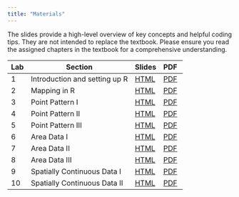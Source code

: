 ```yaml
---
title: "Materials"
---
```


The slides provide a high-level overview of key concepts and helpful coding tips. They are not intended to replace the textbook. Please ensure you read the assigned chapters in the textbook for a comprehensive understanding.

```{=html}
<table><thead>
  <tr>
    <th>Lab</th>
    <th>Section</th>
    <th>Slides</th>
    <th>PDF&nbsp;</th>
  </tr></thead>
<tbody>
  <tr>
    <td>1</td>
    <td>Introduction and setting up R</td>
    <td><a href="./slides/1-intro/index.html">HTML</a></td>
    <td><a href="./slides/1-intro/Introduction and setting up R.pdf">PDF</a></td>
  </tr>
  <tr>
    <td>2</td>
    <td>Mapping in R</td>
    <td><a href="./slides/2-mapping/index.html">HTML</a></td>
    <td><a href="./slides/2-mapping/Mapping in R.pdf">PDF</a></td>
  </tr>
  <tr>
    <td>3</td>
    <td>Point Pattern I</td>
    <td><a href="./slides/3-point-pattern1/index.html">HTML</a></td>
    <td><a href="./slides/3-point-pattern1/Point Pattern I.pdf">PDF</a></td>
  </tr>
  <tr>
    <td>4</td>
    <td>Point Pattern II</td>
    <td><a href="./slides/4-point-pattern2/index.html">HTML</a></td>
    <td><a href="./slides/4-point-pattern2/Point Pattern II.pdf">PDF</a></td>
  </tr>
  <tr>
    <td>5</td>
    <td>Point Pattern III</td>
    <td><a href="./slides/5-point-pattern3/index.html">HTML</a></td>
    <td><a href="./slides/5-point-pattern3/Point Pattern III.pdf">PDF</a></td>
  </tr>
  <tr>
    <td>6</td>
    <td>Area Data I</td>
    <td><a href="./slides/6-area-data1/index.html">HTML</a></td>
    <td><a href="./slides/6-area-data1/Area Data I.pdf">PDF</a></td>
  </tr>
  <tr>
    <td>7</td>
    <td>Area Data II</td>
    <td><a href="./slides/7-area-data2/index.html">HTML</a></td>
    <td><a href="./slides/7-area-data2/Area Data II.pdf">PDF</a></td>
  </tr>
  <tr>
    <td>8</td>
    <td>Area Data III</td>
    <td><a href="./slides/8-area-data3/index.html">HTML</a></td>
    <td><a href="./slides/8-area-data3/Area Data III.pdf">PDF</a></td>
  </tr>
  <tr>
    <td>9</td>
    <td>Spatially Continuous Data I</td>
    <td><a href="./slides/9-continuous-data1/index.html">HTML</a></td>
    <td><a href="./slides/9-continuous-data1/Spatially Continuous Data I.pdf">PDF</a></td>
  </tr>
  <tr>
    <td>10</td>
    <td>Spatially Continuous Data II</td>
    <td><a href="./slides/10-continuous-data2/index.html">HTML</a></td>
    <td><a href="./slides/10-continuous-data2/Spatially Continuous Data II.pdf">PDF</a></td>
  </tr>
</tbody></table>
```
